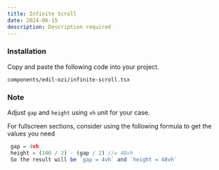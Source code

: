 ```yaml
---
title: Infinite Scroll
date: 2024-06-15
description: Description required
---
```


<ComponentPreview name="infinite-scroll-demo" />

<Steps>

### Installation

Copy and paste the following code into your project.

```text
components/edil-ozi/infinite-scroll.tsx
```

<ComponentSource name="infinite-scroll" />

</Steps>

### Note

Adjust `gap` and `height` using `vh` unit for your case.

For fullscreen sections, consider using the following formula to get the values you need

```js
 gap = 4vh
 height = (100 / 2) - (gap / 2) //= 48vh
 So the result will be `gap = 4vh` and `height = 48vh`
```
